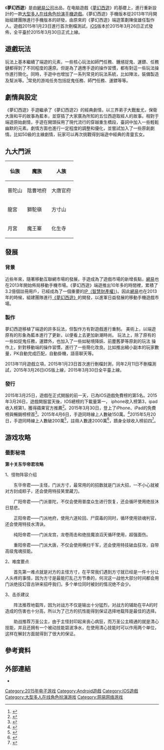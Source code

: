 {{newsrelease|time=2015-05-28T04:06:13+00:00}}
{{NoteTA
| G1 = Games
}}

{{Infobox VG
| title = 夢幻西遊
| image =
| developer = [[網易|網易]]
| publisher = 網易
| designer =
| engine =
| released = 首次刪檔測試：2015年1月23日<br/>IOS版本發佈：2015年3月26日<br/>全平臺版本發佈：2015年3月30日
| genre = [[大型多人在线角色扮演游戏|大型多人在线角色扮演游戏]]
| modes = [[多人遊戲|多人遊戲]]
| platforms = [[iOS|iOS]]、[[Android|Android]]
}}

《'''夢幻西遊'''》是由[[網易公司|網易公司]]出品，在电脑遊戲《[[夢幻西遊|夢幻西遊]]》的基礎上，進行重新設計的一款[[大型多人在线角色扮演游戏|大型多人在线角色扮演]][[手機遊戲|手機遊戲]]。《夢幻西遊》手機版本從2013年11月開始組建團隊進行手機版本的研發，由原來的《夢幻西遊》端遊策劃陳俊雄任製作人。遊戲2015年1月23日進行首次刪檔測試，[[iOS|iOS]]版本於2015年3月26日正式發佈，全平臺於2015年3月30日正式上線。

== 遊戲玩法 ==

玩法上基本繼續了端遊的元素，一些核心玩法如師門任務、鍾馗捉鬼、運鏢、任務鏈都得到了不同程度的還原。但是為了適應手遊的操作習慣，都有對這一些玩法操作進行簡化。同時，手遊中也增加了一系列常見的玩法系統，比如陣法，裝備製造及幫派等。<ref>{{Cite web |url=http://youxiputao.com/articles/4647 |title=今天你排队了吗？《梦幻西遊》手遊公测体验 |access-date=2015-05-08 |archive-date=2020-08-10 |archive-url=https://web.archive.org/web/20200810003420/http://youxiputao.com/articles/4647 |dead-url=no }}</ref>常見的游戏任务包括捉鬼任務、師門任務、運鏢等等。

== 劇情與設定 ==
《夢幻西遊》手遊繼承了《夢幻西遊2》的經典劇情，以三界弟子大戰蚩尤，保衛大唐和平的故事為藍本，並穿插了大家廣為所知的五位西遊取經人的故事。相對于端遊原始劇情，手遊在開頭採用了現代流行的穿越重生橋段，臺詞中加入一些輕鬆幽默的元素。劇情方面也進行一定程度的調整和優化，並嘗試加入了一些原創劇情。比如50級的主線劇情，玩家可以再次挑戰得到端遊中經典的青靈玄女。

== 九大門派 ==
{| class="wikitable "
|-
! 仙族 !! 魔族 !! 人族
|-
| 普陀山 || 陰曹地府 || 大唐官府
|-
| 龍宮 || 獅駝嶺 || 方寸山
|-
| 月宮 || 魔王寨 || 化生寺
|}

== 發展 ==
=== 背景 ===
近些年來，隨著移動互聯網市場的發展，手遊成為了遊戲市場的新增長點，[[網易|網易]]也在2013年開始佈局移動手機市場。《夢幻西遊》端遊推出10年多的時間裡，累積了3.2億個註冊用戶，已經成為了一個重要的[[智慧財產權|IP（智慧財產權）]])。因此[[網易|網易]]也在2013年的時候，組建團隊進行[[夢幻西遊|《夢幻西遊》]]的開發，以進軍日益發展的移動手機遊戲市場。

=== 製作 ===
夢幻西遊移植了端遊的許多玩法，但製作方有對遊戲進行重制。
美術上，以端遊原有的形象為藍本進行了更新，以便看上去更加新潮時尚。
玩法上，除了原有的一些如捉鬼任務，運鏢外，也加入了一些如秘境降妖、前塵舊夢等原創的玩法
操作上，針對移動端的操作習慣，進行了一些簡化改良。比如推出縮小副本的玩家數量，PK自動完成匹配，自動掛機，語音聊天等。

2013年11月遊戲立項，2015年1月23日首次進行刪檔封測，同年2月11日不刪檔測試，2015年3月26日iOS版上線，2015年3月30日全平臺上線。

=== 發行 ===
2015年3月25日，遊戲在正式開服的前一天，已為IOS遊戲免費榜的第5名。2015年3月26日，遊戲開服當天後，IOS總榜的下載量第一， iphone收入榜第3，ipad收入榜第1，獲得蘋果官方推薦<ref>{{Cite web |url=http://www.gamelook.com.cn/2015/03/209420 |title=梦幻西游首日现象:三榜第一仅一步之遥 |access-date=2015-05-08 |archive-date=2020-09-28 |archive-url=https://web.archive.org/web/20200928094527/http://www.gamelook.com.cn/2015/03/209420 |dead-url=no }}</ref>。2015年3月30日，登上了iPhone、iPad的免費榜與暢銷榜榜首<ref>{{Cite web |url=http://news.17173.com/content/2015-04-08/20150408152405391.shtml |title=四冠百万称雄 《梦幻西游》手游创多项新纪录 |access-date=2015-05-08 |archive-date=2015-07-17 |archive-url=https://web.archive.org/web/20150717123209/http://news.17173.com/content/2015-04-08/20150408152405391.shtml |dead-url=no }}</ref>。2015年4月6日，手遊同時線上人數破150萬。<ref>{{Cite web |url=http://my.163.com/news/news/2015/4/6/16741_510559.html |title=《梦幻西游》手游同时在线人数破150万 |access-date=2015-05-08 |archive-date=2016-03-05 |archive-url=https://web.archive.org/web/20160305021527/http://my.163.com/news/news/2015/4/6/16741_510559.html |dead-url=no }}</ref>2015年5月20日，手遊同時線上人數破200萬<ref>{{Cite web |url=http://my.163.com/news/news/2015/5/20/16741_524385.html |title=《梦幻西游》手游同时在线人数突破200万 |access-date=2015-05-21 |archive-date=2016-06-17 |archive-url=https://web.archive.org/web/20160617183443/http://my.163.com/news/news/2015/5/20/16741_524385.html |dead-url=no }}</ref>，註冊人數達2000萬<ref>{{Cite web|title=梦幻西游手游再创新纪录，《梦幻西游》手游破170万在线_《梦幻西游》手游官方网站|url=https://my.163.com/news/news/2015/5/20/16741_524261.html|access-date=2022-02-14|work=my.163.com|archive-date=2022-02-14|archive-url=https://web.archive.org/web/20220214110859/https://my.163.com/news/news/2015/5/20/16741_524261.html}}</ref>，躋身全球收入榜前四<ref>{{Cite web |url=http://play.163.com/15/0521/01/AQ3OR2JP00314OSE.html |title=梦幻西游手游跻身全球收入榜前四 最高在线突破200万人 |access-date=2015-05-21 |archive-date=2015-06-27 |archive-url=https://web.archive.org/web/20150627234109/http://play.163.com/15/0521/01/AQ3OR2JP00314OSE.html |dead-url=no }}</ref>。

== 游戏攻略 ==

=== 蜃影秘境 ===
'''第十关东华帝君攻略'''

1、怪物阵容介绍

　　东华帝君——主怪，门派方寸，最常用的的招数就是门派大招，一不小心就被对方封成粽子，还会使用特技笑里藏刀。

　　广阳帝君——门派普陀，不仅会使用普度众生进行恢复，还会循环使用绝技沐日慈悲。

　　正阳帝君——门派地府，使用六道轮回、尸腐毒的同时，循环使用锁魂判官，还会使用特技水清诀。

　　纯阳帝君——门派龙宫，龙卷雨击和绝技魔浪滔天循环使用，超强面伤。

　　重阳帝君——门派大唐，不仅会使用横扫千军，还会使用特技破血狂攻，自带高级鬼魂技能。

2、难度要点

　　首先第一难点就是对方的主怪方寸，在平常我们遇到方寸就已经是一件十分让人头疼的事情，因为方寸是最能打乱己方节奏的，何况这一战他大部分时间都会用门派绝技幻音古钟来招呼我们，多个单位同时被封的情况绝不会少。

3、击杀建议

　　阵法推荐地载阵，因为对战方不仅是输出十分猛烈，对战方的辅助在平A的时造成的伤害也十分高，所以为了己方的抗性能得到保证选择地载阵是最佳的选择。

　　助战推荐万圣公主，由于主怪封印起来丧心病狂，而万圣公主精通的就是清心技能，并且还拥有一个被动技能碧波净水，在使用清心技能时可以作用两个单位，这样在解封方面就得到了很大的保证。 

== 參考資料 ==
{{reflist|2}}

== 外部連結 ==
* {{Official website|http://my.163.com}}

[[Category:2015年电子游戏|Category:2015年电子游戏]]
[[Category:Android遊戲|Category:Android遊戲]]
[[Category:IOS遊戲|Category:IOS遊戲]]
[[Category:大型多人在线角色扮演游戏|Category:大型多人在线角色扮演游戏]]
[[Category:网易网络游戏|Category:网易网络游戏]]